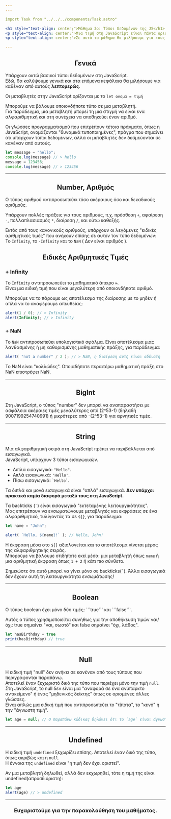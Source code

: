 ```yaml
---
---

import Task from "../../../components/Task.astro"

<h1 style="text-align: center;">Μάθημα 3ο: Τύποι δεδομένων της JS</h1>
<p style="text-align: center;">Μια τιμή στη JavaScript είναι πάντα ορισμένου τύπου. Για παράδειγμα, ένα αλφαριθμητικό ή ένας αριθμός.</p>
<p style="text-align: center;">Σε αυτό το μάθημα θα μιλήσουμε για τους τύπους αυτούς</p>

---
```


<h2 style="text-align: center;">Γενικά</h2>

Υπάρχουν οκτώ βασικοί τύποι δεδομένων στη JavaScript.  
Εδώ, θα καλύψουμε γενικά και στα επόμενα κεφάλαια θα μιλήσουμε για καθέναν από αυτούς **λεπτομερώς**.  

Οι μεταβλητές στην JavaScript ορίζονται με το ```let ονομα = τιμή```  

Μπορούμε να βάλουμε οποιονδήποτε τύπο σε μια μεταβλητή.  
Για παράδειγμα, μια μεταβλητή μπορεί τη μια στιγμή να είναι ενα αλφαριθμητική και στη συνέχεια να αποθηκεύει έναν αριθμό.
  
Οι γλώσσες προγραμματισμού που επιτρέπουν τέτοια πράγματα, όπως η JavaScript, ονομάζονται "δυναμικά τυποποιημένες", πράγμα που σημαίνει ότι υπάρχουν τύποι δεδομένων, αλλά οι μεταβλητές δεν δεσμεύονται σε κανέναν από αυτούς.
```js
let message = "hello";
console.log(message) // > hello
message = 123456;
console.log(message) // > 123456
```

---

<h2 style="text-align: center;">Number, Αριθμός</h2>

Ο τύπος αριθμού αντιπροσωπεύει τόσο ακέραιους όσο και δεκαδικούς αριθμούς.  

Υπάρχουν πολλές πράξεις για τους αριθμούς, π.χ. πρόσθεση ```+```, αφαίρεση ```-```, πολλαπλασιασμός ```*```, διαίρεση ```/```, και ούτω καθεξής.  

Εκτός από τους κανονικούς αριθμούς, υπάρχουν οι λεγόμενες "ειδικές αριθμητικές τιμές" που ανήκουν επίσης σε αυτόν τον τύπο δεδομένων:  
Το ```Infinity```, το ```-Infinity``` και το ```NaN``` ( Δεν είναι αριθμός ).  

<h2 style="text-align: center;">Ειδικές Αριθμητικές Τιμές</h2>
<h3> + Infinity </h3>

Το `Ιnfinity` αντιπροσωπεύει το μαθηματικό άπειρο `∞`.  
Είναι μια ειδική τιμή που είναι μεγαλύτερη από οποιονδήποτε αριθμό.  

Μπορούμε να το πάρουμε ως αποτέλεσμα της διαίρεσης με το μηδέν ή απλά να το αναφέρουμε απευθείας:  
```js
alert(1 / 0); // > Infinity
alert(Infinity); // > Infinity
```

<h3> + NaN </h3>

Το ```NaN``` αντιπροσωπεύει υπολογιστικό σφάλμα. Είναι αποτέλεσμα μιας λανθασμένης ή μη καθορισμένης μαθηματικής πράξης, για παράδειγμα:
```js
alert( "not a number" / 2 ); // > NaN, η διαίρεση αυτή είναι αδύνατη
```
Το NaN είναι "κολλώδες". Οποιαδήποτε περαιτέρω μαθηματική πράξη στο NaN επιστρέφει NaN.

---

<h2 style="text-align: center;">BigInt</h2>

Στη JavaScript, ο τύπος "number" δεν μπορεί να αναπαραστήσει με ασφάλεια ακέραιες τιμές μεγαλύτερες από (2^53-1) (δηλαδή 9007199254740991) ή μικρότερες από -(2^53-1) για αρνητικές τιμές.

---

<h2 style="text-align: center;">String</h2>

Μια αλφαριθμητική σειρά στη JavaScript πρέπει να περιβάλλεται από εισαγωγικά.  
JavaScript, υπάρχουν 3 τύποι εισαγωγικών.
+ Διπλά εισαγωγικά: ``` "Hello" ```.
+ Απλά εισαγωγικά: ``` 'Hello' ```.
+ Πίσω εισαγωγικά: ``` `Hello` ```.

Τα διπλά και μονά εισαγωγικά είναι "απλά" εισαγωγικά.  **Δεν υπάρχει πρακτικά καμία διαφορά μεταξύ τους στη JavaScript.**  

Τα backticks (``` ` ```) είναι εισαγωγικά "εκτεταμένης λειτουργικότητας".  
Μας επιτρέπουν να ενσωματώνουμε μεταβλητές και εκφράσεις σε ένα αλφαριθμητικό, τυλίγοντάς τα σε ``` ${} ```, για παράδειγμα:
```js
let name = "John";

alert( `Hello, ${name}!` ); // Hello, John!
```

Η έκφραση μέσα στο ```${}``` αξιολογείται και το αποτέλεσμα γίνεται μέρος της αλφαριθμητικής σειράς.  
Μπορούμε να βάλουμε οτιδήποτε εκεί μέσα: μια μεταβλητή όπως `name` ή μια αριθμητική έκφραση όπως `1 + 2` ή κάτι πιο σύνθετο.  

Σημειώστε ότι αυτό μπορεί να γίνει μόνο σε backticks(``` ` ```). Άλλα εισαγωγικά δεν έχουν αυτή τη λειτουργικότητα ενσωμάτωσης!  

---

<h2 style="text-align: center;">Boolean</h2>
Ο τύπος boolean έχει μόνο δύο τιμές: ```true``` και ```false```.  

Αυτός ο τύπος χρησιμοποιείται συνήθως για την αποθήκευση τιμών ναι/όχι: true σημαίνει "ναι, σωστό" και false σημαίνει "όχι, λάθος".  
```js
let hasBirthday = true
print(hasBirthday) // true
```

---

<h2 style="text-align: center;">Null</h2>

Η ειδική τιμή "null" δεν ανήκει σε κανέναν από τους τύπους που περιγράφονται παραπάνω.  
Αποτελεί έναν ξεχωριστό δικό της τύπο που περιέχει μόνο την τιμή `null`.  
Στη JavaScript, το null δεν είναι μια "αναφορά σε ένα ανύπαρκτο αντικείμενο" ή ένας "μηδενικός δείκτης" όπως σε ορισμένες άλλες γλώσσες.  
Είναι απλώς μια ειδική τιμή που αντιπροσωπεύει το "τίποτα", το "κενό" ή την "άγνωστη τιμή".
```js
let age = null; // Ο παραπάνω κώδικας δηλώνει ότι το `age` είναι άγνωστο.
```

---

<h2 style="text-align: center;">Undefined</h2>

Η ειδική τιμή `undefined` ξεχωρίζει επίσης. Αποτελεί έναν δικό της τύπο, όπως ακριβώς και η `null`.  
Η έννοια της `undefined` είναι "η τιμή δεν έχει οριστεί".  

Αν μια μεταβλητή δηλωθεί, αλλά δεν εκχωρηθεί, τότε η τιμή της είναι undefined(απροσδιόριστη):  
```js
let age
alert(age) // > undefined
```

---

<h3 style="text-align: center;">Ευχαριστούμε για την παρακολούθηση του μαθήματος.</h3>
